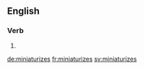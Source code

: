 ==English==

===Verb===
{{head|en}}

# {{en-third-person singular of|miniaturize}}

[[de:miniaturizes]]
[[fr:miniaturizes]]
[[sv:miniaturizes]]